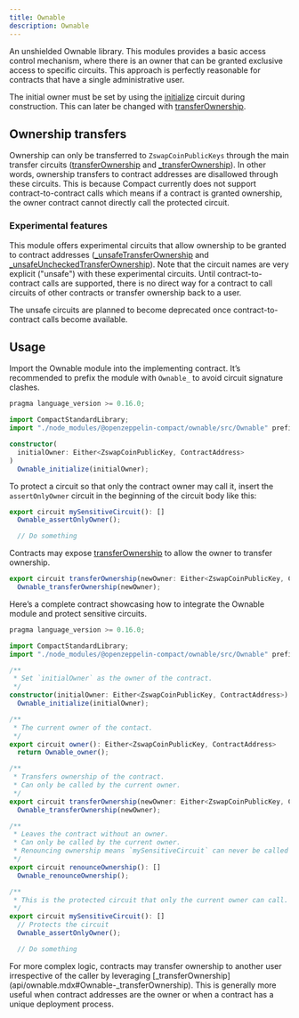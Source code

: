 ```yaml
---
title: Ownable
description: Ownable
---
```


An unshielded Ownable library.
This modules provides a basic access control mechanism, where there is an owner
that can be granted exclusive access to specific circuits.
This approach is perfectly reasonable for contracts that have a single administrative user.

The initial owner must be set by using the [initialize](api/ownable.mdx#Ownable-initialize) circuit during construction.
This can later be changed with [transferOwnership](api/ownable.mdx#Ownable-transferOwnership).

## Ownership transfers

Ownership can only be transferred to `ZswapCoinPublicKeys` through the main transfer circuits ([transferOwnership](api/ownable.mdx#Ownable-transferOwnership) and [_transferOwnership](api/ownable.mdx#Ownable-_transferOwnership)).
In other words, ownership transfers to contract addresses are disallowed through these circuits.
This is because Compact currently does not support contract-to-contract calls which means if a contract is granted ownership, the owner contract cannot directly call the protected circuit.

### Experimental features

This module offers experimental circuits that allow ownership to be granted to contract addresses ([_unsafeTransferOwnership](api/ownable.mdx#Ownable-_unsafeTransferOwnership) and [_unsafeUncheckedTransferOwnership](api/ownable.mdx#Ownable-_unsafeUncheckedTransferOwnership)).
Note that the circuit names are very explicit ("unsafe") with these experimental circuits.
Until contract-to-contract calls are supported,
there is no direct way for a contract to call circuits of other contracts or transfer ownership back to a user.

<Callout>
The unsafe circuits are planned to become deprecated once contract-to-contract calls become available.
</Callout>

## Usage

Import the Ownable module into the implementing contract.
It’s recommended to prefix the module with `Ownable_` to avoid circuit signature clashes.

```ts
pragma language_version >= 0.16.0;

import CompactStandardLibrary;
import "./node_modules/@openzeppelin-compact/ownable/src/Ownable" prefix Ownable_;

constructor(
  initialOwner: Either<ZswapCoinPublicKey, ContractAddress>
) 
  Ownable_initialize(initialOwner);
```

To protect a circuit so that only the contract owner may call it,
insert the `assertOnlyOwner` circuit in the beginning of the circuit body like this:

```ts
export circuit mySensitiveCircuit(): [] 
  Ownable_assertOnlyOwner();

  // Do something
```

Contracts may expose [transferOwnership](api/ownable.mdx#Ownable-transferOwnership) to allow the owner to transfer ownership.

```ts
export circuit transferOwnership(newOwner: Either<ZswapCoinPublicKey, ContractAddress>): [] 
  Ownable_transferOwnership(newOwner);
```

Here’s a complete contract showcasing how to integrate the Ownable module and protect sensitive circuits.

```ts
pragma language_version >= 0.16.0;

import CompactStandardLibrary;
import "./node_modules/@openzeppelin-compact/ownable/src/Ownable" prefix Ownable_;

/**
 * Set `initialOwner` as the owner of the contract.
 */
constructor(initialOwner: Either<ZswapCoinPublicKey, ContractAddress>) 
  Ownable_initialize(initialOwner);

/**
 * The current owner of the contact.
 */
export circuit owner(): Either<ZswapCoinPublicKey, ContractAddress> 
  return Ownable_owner();

/**
 * Transfers ownership of the contract.
 * Can only be called by the current owner.
 */
export circuit transferOwnership(newOwner: Either<ZswapCoinPublicKey, ContractAddress>): [] 
  Ownable_transferOwnership(newOwner);

/**
 * Leaves the contract without an owner.
 * Can only be called by the current owner.
 * Renouncing ownership means `mySensitiveCircuit` can never be called again.
 */
export circuit renounceOwnership(): [] 
  Ownable_renounceOwnership();

/**
 * This is the protected circuit that only the current owner can call.
 */
export circuit mySensitiveCircuit(): [] 
  // Protects the circuit
  Ownable_assertOnlyOwner();

  // Do something
```

<Callout>
For more complex logic, contracts may transfer ownership to another user irrespective of the caller by leveraging [_transferOwnership](api/ownable.mdx#Ownable-_transferOwnership).
</Callout>
This is generally more useful when contract addresses are the owner or when a contract has a unique deployment process.
